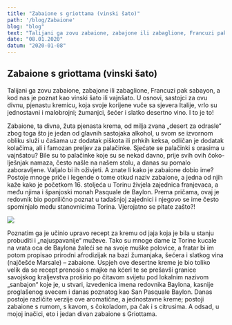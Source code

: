 ---
title: "Zabaione s griottama (vinski šato)"
path: '/blog/Zabaione'
blog: "blog"
text: "Talijani ga zovu zabaione, zabajone ili zabaglione, Francuzi pak sabayon, a kod nas je poznat kao vinski šato ili vajnšato (reklo bi se po domaći, da ne kažem po njemački). U osnovi, sastojci za ovu divnu, pjenastu kremicu, koja svoje korijene vuče sa sjevera Italije, vrlo su jednostavni i malobrojni; žumanjci, šećer i slatko desertno vino..."
date: "08.01.2020"
datum: "2020-01-08"
---

## Zabaione s griottama (vinski šato)


Talijani ga zovu zabaione, zabajone ili zabaglione, Francuzi pak sabayon, a kod nas je poznat kao vinski šato ili vajnšato. 
U osnovi, sastojci za ovu divnu, pjenastu kremicu, koja svoje korijene vuče sa sjevera Italije, vrlo su jednostavni i malobrojni; žumanjci, šećer i slatko desertno vino. I to je to!

Zabaione, ta divna, žuta pjenasta krema, od milja zvana „desert za odrasle“ zbog toga što je jedan od glavnih sastojaka alkohol, u svom se izvornom obliku služi u čašama uz dodatak piškota ili prhkih keksa, 
odličan je dodatak kolačima, ali i famozan preljev za palačinke. Sjećate se palačinki s orasima u vajnšatou? 
Bile su to palačinke koje su se nekad davno, prije svih ovih čoko-lješnjak namaza, često našle na našem stolu, 
a danas su pomalo zaboravljene. Valjalo bi ih oživjeti.
A znate li kako je zabaione dobio ime? Postoje mnoge priče i legende o tome otkud naziv zabaione, a jedna od njih kaže kako je 
početkom 16. stoljeća u Torinu živjela zajednica franjevaca, a među njima i španjoski monah Pasquale de Baylon. 
Prema pričama, ovaj je redovnik bio poprilično poznat u tadašnjoj zajednici i njegovo se ime često spominjalo među 
stanovnicima Torina. Vjerojatno se pitate zašto?!


![](./images/zabaione.jpg)

Poznatim ga je učinio upravo recept za kremu od jaja koja je bila u stanju probuditi i „najuspavanije“ muževe. 
Tako su mnoge dame iz Torine kucale na vrata oca de Baylona žaleći se na svoje muške polovice, a fratar bi im potom propisao prirodni afrodizijak na bazi žumanjaka, šećera i slatkog vina (najčešće Marsale) – zabaione. Uspjeh ove desertne kreme je bio toliko velik da se recept prenosio s majke na kćeri te se prešavši granice savojskog kraljevstva proširio po čitavom svijetu pod lokalnim nazivom „sanbajon“ koje je, u stvari, izvedenica imena redovnika Baylona, ​​kasnije proglašenog svecem i danas poznatog kao San Pasquale Baylon.
Danas postoje različite verzije ove aromatične, a jednostavne kreme; 
postoji zabaione s rumom, s kavom, s čokoladom, pa čak i s citrusima. A odsad, u mojoj inačici, eto i jedan divan zabaione s Griottama. 